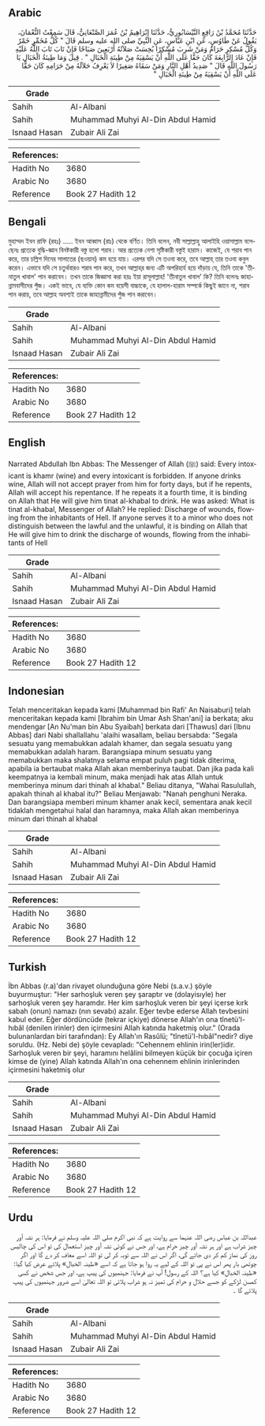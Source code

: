 ## Arabic


<div dir="rtl" lang="ar" style={{fontSize:'larger',backgroundColor:'#f8f9fa',padding:20}}>
حَدَّثَنَا مُحَمَّدُ بْنُ رَافِعٍ النَّيْسَابُورِيُّ، حَدَّثَنَا إِبْرَاهِيمُ بْنُ عُمَرَ الصَّنْعَانِيُّ، قَالَ سَمِعْتُ النُّعْمَانَ، يَقُولُ عَنْ طَاوُسٍ، عَنِ ابْنِ عَبَّاسٍ، عَنِ النَّبِيِّ صلى الله عليه وسلم قَالَ ‏"‏ كُلُّ مُخَمِّرٍ خَمْرٌ وَكُلُّ مُسْكِرٍ حَرَامٌ وَمَنْ شَرِبَ مُسْكِرًا بُخِسَتْ صَلاَتُهُ أَرْبَعِينَ صَبَاحًا فَإِنْ تَابَ تَابَ اللَّهُ عَلَيْهِ فَإِنْ عَادَ الرَّابِعَةَ كَانَ حَقًّا عَلَى اللَّهِ أَنْ يَسْقِيَهُ مِنْ طِينَةِ الْخَبَالِ ‏"‏ ‏.‏ قِيلَ وَمَا طِينَةُ الْخَبَالِ يَا رَسُولَ اللَّهِ قَالَ ‏"‏ صَدِيدُ أَهْلِ النَّارِ وَمَنْ سَقَاهُ صَغِيرًا لاَ يَعْرِفُ حَلاَلَهُ مِنْ حَرَامِهِ كَانَ حَقًّا عَلَى اللَّهِ أَنْ يَسْقِيَهُ مِنْ طِينَةِ الْخَبَالِ ‏"‏
</div>
<div style={{backgroundColor:'#f8f9fa',padding:20, marginBottom: 10}}><table> <thead> <tr> <th>Grade</th> <th></th> </tr> </thead> <tbody> <tr><td>Sahih</td><td>Al-Albani</td></tr><tr><td>Sahih</td><td>Muhammad Muhyi Al-Din Abdul Hamid</td></tr><tr><td>Isnaad Hasan</td><td>Zubair Ali Zai</td></tr></tbody></table><table> <thead> <tr> <th>References:</th> <th></th> </tr> </thead> <tbody><tr><td>Hadith No</td><td>3680</td></tr><tr><td>Arabic No</td><td>3680</td></tr><tr><td>Reference</td><td>Book 27 Hadith 12</td></tr></tbody></table></div>

## Bengali


<div dir="ltr" lang="bn" style={{fontSize:'larger',backgroundColor:'#f8f9fa',padding:20}}>
মুহাম্মদ ইবন রাফি (রহঃ) ..... ইবন আব্বাস (রাঃ) থেকে বর্ণিত। তিনি বলেন, নবী সাল্লাল্লাহু আলাইহি ওয়াসাল্লাম বলেছেনঃ প্রত্যেক বুদ্ধি-জ্ঞান বিনষ্টকারী বস্তু হলো শরাব। আর প্রত্যেক নেশা সৃষ্টিকারী বস্তুই হারাম। কাজেই, যে শরাব পান করে, তার চল্লিশ দিনের সালাতের (ছওয়াব) কম হয়ে যায়। এরপর যদি সে তওবা করে, তবে আল্লাহ্‌ তার তওবা কবুল করেন। এভাবে যদি সে চতুর্থবারও শরাব পান করে, তখন আল্লাহ্‌র জন্য এটি অপরিহার্য হয়ে দাঁড়ায় যে, তিনি তাকে 'তীনাতুল খাবাল' পান করাবেন। তখন তাকে জিজ্ঞাসা করা হয়ঃ ইয়া রাসূলাল্লাহ! 'তীনাতুল খাবাল' কি? তিনি বলেনঃ জাহান্নামবাসীদের পুঁজ। একই ভাবে, যে ব্যক্তি কোন কম বয়েসী বাচ্চাকে, যে হালাল-হারাম সম্পর্কে কিছুই জানে না, শরাব পান করায়, তবে আল্লাহ অবশ্যই তাকে জাহান্নামীদের পুঁজ পান করাবেন।
</div>
<div style={{backgroundColor:'#f8f9fa',padding:20, marginBottom: 10}}><table> <thead> <tr> <th>Grade</th> <th></th> </tr> </thead> <tbody> <tr><td>Sahih</td><td>Al-Albani</td></tr><tr><td>Sahih</td><td>Muhammad Muhyi Al-Din Abdul Hamid</td></tr><tr><td>Isnaad Hasan</td><td>Zubair Ali Zai</td></tr></tbody></table><table> <thead> <tr> <th>References:</th> <th></th> </tr> </thead> <tbody><tr><td>Hadith No</td><td>3680</td></tr><tr><td>Arabic No</td><td>3680</td></tr><tr><td>Reference</td><td>Book 27 Hadith 12</td></tr></tbody></table></div>

## English


<div dir="ltr" lang="en" style={{fontSize:'larger',backgroundColor:'#f8f9fa',padding:20}}>
Narrated Abdullah Ibn Abbas: The Messenger of Allah (ﷺ) said: Every intoxicant is khamr (wine) and every intoxicant is forbidden. If anyone drinks wine, Allah will not accept prayer from him for forty days, but if he repents, Allah will accept his repentance. If he repeats it a fourth time, it is binding on Allah that He will give him tinat al-khabal to drink. He was asked: What is tinat al-khabal, Messenger of Allah? He replied: Discharge of wounds, flowing from the inhabitants of Hell. If anyone serves it to a minor who does not distinguish between the lawful and the unlawful, it is binding on Allah that He will give him to drink the discharge of wounds, flowing from the inhabitants of Hell
</div>
<div style={{backgroundColor:'#f8f9fa',padding:20, marginBottom: 10}}><table> <thead> <tr> <th>Grade</th> <th></th> </tr> </thead> <tbody> <tr><td>Sahih</td><td>Al-Albani</td></tr><tr><td>Sahih</td><td>Muhammad Muhyi Al-Din Abdul Hamid</td></tr><tr><td>Isnaad Hasan</td><td>Zubair Ali Zai</td></tr></tbody></table><table> <thead> <tr> <th>References:</th> <th></th> </tr> </thead> <tbody><tr><td>Hadith No</td><td>3680</td></tr><tr><td>Arabic No</td><td>3680</td></tr><tr><td>Reference</td><td>Book 27 Hadith 12</td></tr></tbody></table></div>

## Indonesian


<div dir="ltr" lang="id" style={{fontSize:'larger',backgroundColor:'#f8f9fa',padding:20}}>
Telah menceritakan kepada kami [Muhammad bin Rafi' An Naisaburi] telah menceritakan kepada kami [Ibrahim bin Umar Ash Shan'ani] ia berkata; aku mendengar [An Nu'man bin Abu Syaibah] berkata dari [Thawus] dari [Ibnu Abbas] dari Nabi shallallahu 'alaihi wasallam, beliau bersabda: "Segala sesuatu yang memabukkan adalah khamer, dan segala sesuatu yang memabukkan adalah haram. Barangsiapa minum sesuatu yang memabukkan maka shalatnya selama empat puluh pagi tidak diterima, apabila ia bertaubat maka Allah akan memberinya taubat. Dan jika pada kali keempatnya ia kembali minum, maka menjadi hak atas Allah untuk memberinya minum dari thinah al khabal." Beliau ditanya, "Wahai Rasulullah, apakah thinah al khabal itu?" Beliau Menjawab: "Nanah penghuni Neraka. Dan barangsiapa memberi minum khamer anak kecil, sementara anak kecil tidaklah mengetahui halal dan haramnya, maka Allah akan memberinya minum dari thinah al khabal
</div>
<div style={{backgroundColor:'#f8f9fa',padding:20, marginBottom: 10}}><table> <thead> <tr> <th>Grade</th> <th></th> </tr> </thead> <tbody> <tr><td>Sahih</td><td>Al-Albani</td></tr><tr><td>Sahih</td><td>Muhammad Muhyi Al-Din Abdul Hamid</td></tr><tr><td>Isnaad Hasan</td><td>Zubair Ali Zai</td></tr></tbody></table><table> <thead> <tr> <th>References:</th> <th></th> </tr> </thead> <tbody><tr><td>Hadith No</td><td>3680</td></tr><tr><td>Arabic No</td><td>3680</td></tr><tr><td>Reference</td><td>Book 27 Hadith 12</td></tr></tbody></table></div>

## Turkish


<div dir="ltr" lang="tr" style={{fontSize:'larger',backgroundColor:'#f8f9fa',padding:20}}>
İbn Abbas (r.a)'dan rivayet olunduğuna göre Nebi (s.a.v.) şöyle buyurmuştur: "Her sarhoşluk veren şey şaraptır ve (dolayisıyle) her sarhoşluk veren şey haramdır. Her kim sarhoşluk veren bir şeyi içerse kırk sabah (onun) namazı (nın sevabı) azalır. Eğer tevbe ederse Allah tevbesini kabul eder. Eğer dördüncüde (tekrar içkiye) dönerse Allah'ın ona tînetü'l-hıbâl (denilen irinler) den içirmesini Allah katında haketmiş olur." (Orada bulunanlardan biri tarafından): Ey Allah'ın Rasûlü; "tînetü'l-hıbâl"nedir? diye soruldu. (Hz. Nebi de) şöyle cevapladı: "Cehennem ehlinin irin(ler)idir. Sarhoşluk veren bir şeyi, haramını helâlini bilmeyen küçük bir çocuğa içiren kimse de (yine) Allah katında Allah'ın ona cehennem ehlinin irinlerinden içirmesini haketmiş olur
</div>
<div style={{backgroundColor:'#f8f9fa',padding:20, marginBottom: 10}}><table> <thead> <tr> <th>Grade</th> <th></th> </tr> </thead> <tbody> <tr><td>Sahih</td><td>Al-Albani</td></tr><tr><td>Sahih</td><td>Muhammad Muhyi Al-Din Abdul Hamid</td></tr><tr><td>Isnaad Hasan</td><td>Zubair Ali Zai</td></tr></tbody></table><table> <thead> <tr> <th>References:</th> <th></th> </tr> </thead> <tbody><tr><td>Hadith No</td><td>3680</td></tr><tr><td>Arabic No</td><td>3680</td></tr><tr><td>Reference</td><td>Book 27 Hadith 12</td></tr></tbody></table></div>

## Urdu


<div dir="rtl" lang="ur" style={{fontSize:'larger',backgroundColor:'#f8f9fa',padding:20}}>
عبداللہ بن عباس رضی اللہ عنہما سے روایت ہے کہ نبی اکرم صلی اللہ علیہ وسلم نے فرمایا: ہر نشہ آور چیز شراب ہے اور ہر نشہ آور چیز حرام ہے، اور جس نے کوئی نشہ آور چیز استعمال کی تو اس کی چالیس روز کی نماز کم کر دی جائے گی، اگر اس نے اللہ سے توبہ کر لی تو اللہ اسے معاف کر دے گا اور اگر چوتھی بار پھر اس نے پی تو اللہ کے لیے یہ روا ہو جاتا ہے کہ اسے «طینہ الخبال» پلائے عرض کیا گیا: «طینہ الخبال» کیا ہے؟ اللہ کے رسول! آپ نے فرمایا: جہنمیوں کی پیپ ہے، اور جس شخص نے کسی کمسن لڑکے کو جسے حلال و حرام کی تمیز نہ ہو شراب پلائی تو اللہ تعالیٰ اسے ضرور جہنمیوں کی پیپ پلائے گا ۔
</div>
<div style={{backgroundColor:'#f8f9fa',padding:20, marginBottom: 10}}><table> <thead> <tr> <th>Grade</th> <th></th> </tr> </thead> <tbody> <tr><td>Sahih</td><td>Al-Albani</td></tr><tr><td>Sahih</td><td>Muhammad Muhyi Al-Din Abdul Hamid</td></tr><tr><td>Isnaad Hasan</td><td>Zubair Ali Zai</td></tr></tbody></table><table> <thead> <tr> <th>References:</th> <th></th> </tr> </thead> <tbody><tr><td>Hadith No</td><td>3680</td></tr><tr><td>Arabic No</td><td>3680</td></tr><tr><td>Reference</td><td>Book 27 Hadith 12</td></tr></tbody></table></div>